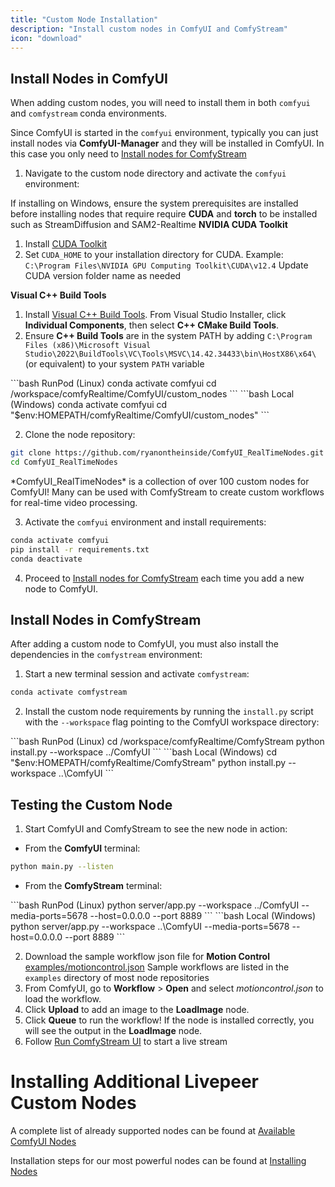 ```yaml
---
title: "Custom Node Installation"
description: "Install custom nodes in ComfyUI and ComfyStream"
icon: "download"
---
```


## Install Nodes in ComfyUI
When adding custom nodes, you will need to install them in both `comfyui` and `comfystream` conda environments.

<Info>Since ComfyUI is started in the `comfyui` environment, typically you can just install nodes via  **ComfyUI-Manager** and they will be installed in ComfyUI. In this case you only need to [Install nodes for ComfyStream](#install-nodes-in-comfystream)</Info>

1. Navigate to the custom node directory and activate the `comfyui` environment:

<Note>If installing on Windows, ensure the system prerequisites are installed before installing nodes that require require **CUDA** and **torch** to be installed such as StreamDiffusion and SAM2-Realtime</Note>
<Expandable title="Install Prerequisites for Windows">
__NVIDIA CUDA Toolkit__
1. Install [CUDA Toolkit](https://developer.nvidia.com/cuda-downloads?target_os=Windows&target_arch=x86_64&target_version=11&target_type=exe_network)
2. Set `CUDA_HOME` to your installation directory for CUDA. Example: `C:\Program Files\NVIDIA GPU Computing Toolkit\CUDA\v12.4` <Note>Update CUDA version folder name as needed</Note>

__Visual C++ Build Tools__
1. Install [Visual C++ Build Tools](https://visualstudio.microsoft.com/visual-cpp-build-tools/). From Visual Studio Installer, click **Individual Components**, then select **C++ CMake Build Tools**.
2. Ensure **C++ Build Tools** are in the system PATH by adding `C:\Program Files (x86)\Microsoft Visual Studio\2022\BuildTools\VC\Tools\MSVC\14.42.34433\bin\HostX86\x64\` (or equivalent) to your system `PATH` variable
</Expandable>


<CodeGroup>
    ```bash RunPod (Linux)
    conda activate comfyui
    cd /workspace/comfyRealtime/ComfyUI/custom_nodes
    ```
    ```bash Local (Windows)
    conda activate comfyui
    cd "$env:HOMEPATH/comfyRealtime/ComfyUI/custom_nodes"
    ```
</CodeGroup>


2. Clone the node repository:
```bash
git clone https://github.com/ryanontheinside/ComfyUI_RealTimeNodes.git
cd ComfyUI_RealTimeNodes
```
<Info>
*ComfyUI_RealTimeNodes* is a collection of over 100 custom nodes for ComfyUI! Many can be used with ComfyStream to create custom workflows for real-time video processing.
</Info>

3. Activate the `comfyui` environment and install requirements:

```bash
conda activate comfyui
pip install -r requirements.txt
conda deactivate
```

4. Proceed to [Install nodes for ComfyStream](#install-nodes-in-comfystream) each time you add a new node to ComfyUI.

## Install Nodes in ComfyStream
After adding a custom node to ComfyUI, you must also install the dependencies in the `comfystream` environment:

1. Start a new terminal session and activate `comfystream`:

```bash
conda activate comfystream
```

2. Install the custom node requirements by running the `install.py` script with the `--workspace` flag pointing to the ComfyUI workspace directory:
<CodeGroup>
    ```bash RunPod (Linux)
    cd /workspace/comfyRealtime/ComfyStream
    python install.py --workspace ../ComfyUI
    ```
    ```bash Local (Windows)
    cd "$env:HOMEPATH/comfyRealtime/ComfyStream"
    python install.py --workspace ..\ComfyUI
    ```
</CodeGroup>

## Testing the Custom Node
1. Start ComfyUI and ComfyStream to see the new node in action:
- From the **ComfyUI** terminal:
```bash
python main.py --listen
```
- From the **ComfyStream** terminal:
<CodeGroup>
    ```bash RunPod (Linux)
    python server/app.py --workspace ../ComfyUI --media-ports=5678 --host=0.0.0.0 --port 8889
    ```
    ```bash Local (Windows)
    python server/app.py --workspace ..\ComfyUI --media-ports=5678 --host=0.0.0.0 --port 8889
    ```
</CodeGroup>

2. Download the sample workflow json file for **Motion Control** [examples/motioncontrol.json](https://raw.githubusercontent.com/ryanontheinside/ComfyUI_RealTimeNodes/main/examples/motioncontrol.json)
<Note>Sample workflows are listed in the `examples` directory of most node repositories</Note>
3. From ComfyUI, go to **Workflow** > **Open** and select *motioncontrol.json* to load the workflow.
4. Click **Upload** to add an image to the **LoadImage** node.
5. Click **Queue** to run the workflow! If the node is installed correctly, you will see the output in the **LoadImage** node.
5. Follow [Run ComfyStream UI](./local-testing-comfystream-ui) to start a live stream 

# Installing Additional Livepeer Custom Nodes

A complete list of already supported nodes can be found at [Available ComfyUI Nodes](../../technical/reference/available-nodes)

Installation steps for our most powerful nodes can be found at [Installing Nodes](../../technical/reference/nodes)

